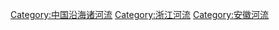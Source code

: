 {{catmain|钱塘江}}
[[Category:中国沿海诸河流|Category:中国沿海诸河流]]
[[Category:浙江河流|Category:浙江河流]]
[[Category:安徽河流|Category:安徽河流]]